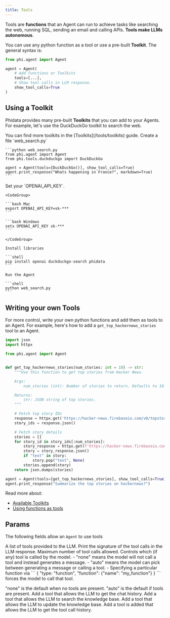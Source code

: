 ```yaml
---
title: Tools
---
```


Tools are **functions** that an Agent can run to achieve tasks like searching the web, running SQL, sending an email and calling APIs. **Tools make LLMs autonomous**.

You can use any python function as a tool or use a pre-built **Toolkit**. The general syntax is:

```python
from phi.agent import Agent

agent = Agent(
    # Add functions or Toolkits
    tools=[...],
    # Show tool calls in LLM response.
    show_tool_calls=True
)
```

## Using a Toolkit

Phidata provides many pre-built **Toolkits** that you can add to your Agents. For example, let's use the DuckDuckGo toolkit to search the web.

<Tip>
You can find more toolkits in the [Toolkits](/tools/toolkits) guide.
</Tip>

<Steps>
  <Step title="Create Web Search Agent">
    Create a file `web_search.py`

    ```python web_search.py
    from phi.agent import Agent
    from phi.tools.duckduckgo import DuckDuckGo

    agent = Agent(tools=[DuckDuckGo()], show_tool_calls=True)
    agent.print_response("Whats happening in France?", markdown=True)
    ```

  </Step>
  <Step title="Run the Agent">
    Set your `OPENAI_API_KEY`.

    <CodeGroup>

    ```bash Mac
    export OPENAI_API_KEY=sk-***
    ```

    ```bash Windows
    setx OPENAI_API_KEY sk-***
    ```

    </CodeGroup>

    Install libraries

    ```shell
    pip install openai duckduckgo-search phidata
    ```

    Run the Agent

    ```shell
    python web_search.py
    ```

  </Step>
</Steps>

## Writing your own Tools

For more control, write your own python functions and add them as tools to an Agent. For example, here's how to add a `get_top_hackernews_stories` tool to an Agent.

```python hn_agent.py
import json
import httpx

from phi.agent import Agent


def get_top_hackernews_stories(num_stories: int = 10) -> str:
    """Use this function to get top stories from Hacker News.

    Args:
        num_stories (int): Number of stories to return. Defaults to 10.

    Returns:
        str: JSON string of top stories.
    """

    # Fetch top story IDs
    response = httpx.get('https://hacker-news.firebaseio.com/v0/topstories.json')
    story_ids = response.json()

    # Fetch story details
    stories = []
    for story_id in story_ids[:num_stories]:
        story_response = httpx.get(f'https://hacker-news.firebaseio.com/v0/item/{story_id}.json')
        story = story_response.json()
        if "text" in story:
            story.pop("text", None)
        stories.append(story)
    return json.dumps(stories)

agent = Agent(tools=[get_top_hackernews_stories], show_tool_calls=True)
agent.print_response("Summarize the top stories on hackernews?")
```

Read more about:
- [Available Toolkits](/tools/toolkits)
- [Using functions as tools](/tools/functions)

## Params

The following fields allow an `Agent` to use tools

<ResponseField name="tools" type="List[Union[Tool, Toolkit, Callable, Dict, Function]">
 A list of tools provided to the LLM.
</ResponseField>
<ResponseField name="show_tool_calls" type="bool" default="False">
  Print the signature of the tool calls in the LLM response.
</ResponseField>
<ResponseField name="tool_call_limit" type="int">
  Maximum number of tool calls allowed.
</ResponseField>
<ResponseField name="tool_choice" type="Union[str, Dict[str, Any]]">
  Controls which (if any) tool is called by the model.
  - "none" means the model will not call a tool and instead generates a message.
  - "auto" means the model can pick between generating a message or calling a tool.
  - Specifying a particular function via
  ```
  {
    "type: "function",
    "function": {"name": "my_function"}
  }
  ```
  forces the model to call that tool.

  "none" is the default when no tools are present. "auto" is the default if tools are present.
</ResponseField>
<ResponseField name="read_chat_history" type="bool" default="False">
  Add a tool that allows the LLM to get the chat history.
</ResponseField>
<ResponseField name="search_knowledge" type="bool" default="False">
  Add a tool that allows the LLM to search the knowledge base.
</ResponseField>
<ResponseField name="update_knoupdate_knowledgewledge_base" type="bool" default="False">
  Add a tool that allows the LLM to update the knowledge base.
</ResponseField>
<ResponseField name="read_tool_call_history" type="bool" default="False">
  Add a tool is added that allows the LLM to get the tool call history.
</ResponseField>
